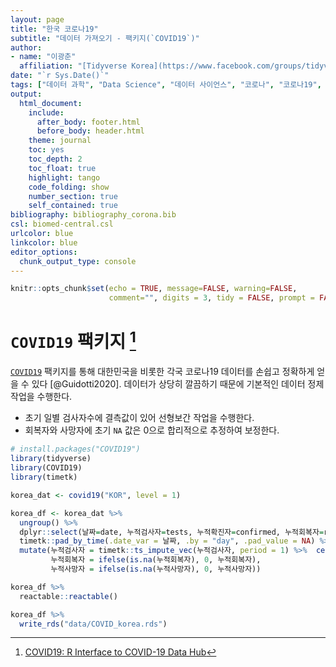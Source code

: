 ```yaml
---
layout: page
title: "한국 코로나19"
subtitle: "데이터 가져오기 - 팩키지(`COVID19`)"
author:
- name: "이광춘"
  affiliation: "[Tidyverse Korea](https://www.facebook.com/groups/tidyverse/)"
date: "`r Sys.Date()`"
tags: ["데이터 과학", "Data Science", "데이터 사이언스", "코로나", "코로나19", "covid-19", "corona"]
output:
  html_document: 
    include:
      after_body: footer.html
      before_body: header.html
    theme: journal
    toc: yes
    toc_depth: 2
    toc_float: true
    highlight: tango
    code_folding: show
    number_section: true
    self_contained: true
bibliography: bibliography_corona.bib
csl: biomed-central.csl
urlcolor: blue
linkcolor: blue
editor_options: 
  chunk_output_type: console
---
```


```r
knitr::opts_chunk$set(echo = TRUE, message=FALSE, warning=FALSE,
                      comment="", digits = 3, tidy = FALSE, prompt = FALSE, fig.align = 'center')

```



# `COVID19` 팩키지 [^pkg-covid] {#get-pkg-corona-dataset}

[^pkg-covid]: [COVID19: R Interface to COVID-19 Data Hub](https://cran.r-project.org/web/packages/COVID19/)

[`COVID19`](https://cran.r-project.org/web/packages/COVID19/) 팩키지를 통해 대한민국을 비롯한 각국 코로나19 데이터를 손쉽고 정확하게 얻을 수 있다 [@Guidotti2020]. 
데이터가 상당히 깔끔하기 때문에 기본적인 데이터 정제작업을 수행한다.

- 초기 일별 검사자수에 결측값이 있어 선형보간 작업을 수행한다.
- 회복자와 사망자에 초기 `NA` 값은 0으로 합리적으로 추정하여 보정한다.

```r
# install.packages("COVID19")
library(tidyverse)
library(COVID19)
library(timetk)

korea_dat <- covid19("KOR", level = 1)

korea_df <- korea_dat %>% 
  ungroup() %>% 
  dplyr::select(날짜=date, 누적검사자=tests, 누적확진자=confirmed, 누적회복자=recovered, 누적사망자=deaths) %>% 
  timetk::pad_by_time(.date_var = 날짜, .by = "day", .pad_value = NA) %>% 
  mutate(누적검사자 = timetk::ts_impute_vec(누적검사자, period = 1) %>%  ceiling(.),
         누적회복자 = ifelse(is.na(누적회복자), 0, 누적회복자),
         누적사망자 = ifelse(is.na(누적사망자), 0, 누적사망자))

korea_df %>% 
  reactable::reactable()

korea_df %>% 
  write_rds("data/COVID_korea.rds")
```


